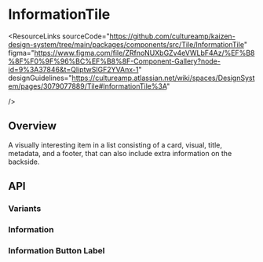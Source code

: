 
<Meta of={InformationTileStories} />

# InformationTile

<RemovalNotice />

<ResourceLinks
  sourceCode="https://github.com/cultureamp/kaizen-design-system/tree/main/packages/components/src/Tile/InformationTile"
  figma="https://www.figma.com/file/ZRfnoNUXbGZv4eVWLbF4Az/%EF%B8%8F%F0%9F%96%BC%EF%B8%8F-Component-Gallery?node-id=9%3A37846&t=QliptwSIGF2YVAnx-1"
  designGuidelines="https://cultureamp.atlassian.net/wiki/spaces/DesignSystem/pages/3079077889/Tile#InformationTile%3A"

/>

<KAIOInstallation exportNames="InformationTile" />

## Overview

A visually interesting item in a list consisting of a card, visual, title, metadata, and a footer, that can also include extra information on the backside.

<Canvas of={InformationTileStories.Playground} />
<Controls of={InformationTileStories.Playground} />

## API

### Variants

<Canvas of={InformationTileStories.Variants} />

### Information

<Canvas of={InformationTileStories.Information} />

### Information Button Label

<Canvas of={InformationTileStories.TileWithCustomInfoLabel} />
